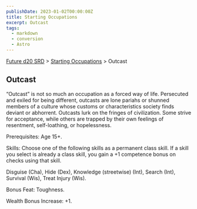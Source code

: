 ```yaml
---
publishDate: 2023-01-02T00:00:00Z
title: Starting Occupations
excerpt: Outcast
tags:
  - markdown
  - conversion
  - Astro
---
```






[Future d20 SRD](/#futureD20) > [Starting Occupations](future-d20-srd-starting-occupations-index) > Outcast




## Outcast


“Outcast” is not so much an occupation as a forced way of life. Persecuted and exiled for being different, outcasts are lone pariahs or shunned members of a culture whose customs or characteristics society finds deviant or abhorrent. Outcasts lurk on the fringes of civilization. Some strive for acceptance, while others are trapped by their own feelings of resentment, self-loathing, or hopelessness.


Prerequisites: Age 15+.


Skills: Choose one of the following skills as a permanent class skill. If a skill you select is already a class skill, you gain a +1 competence bonus on checks using that skill.


Disguise (Cha), Hide (Dex), Knowledge (streetwise) (Int), Search (Int), Survival (Wis), Treat Injury (Wis).


Bonus Feat: Toughness.


Wealth Bonus Increase: +1.



